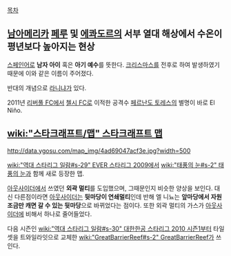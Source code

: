 [[목차]]

== [[남아메리카]] [[페루]] 및 [[에콰도르]]의 서부 열대 해상에서 수온이 평년보다 높아지는 현상 ==
[[스페인어]]로 '''남자 아이''' 혹은 '''아기 예수'''를 뜻한다. [[크리스마스]]를 전후로 하여 발생하였기 때문에 이와 같은 이름이 주어졌다.

반대의 개념으로 [[라니냐]]가 있다.

2011년 [[리버풀 FC]]에서 [[첼시 FC]]로 이적한 공격수 [[페르난도 토레스]]의 별명이 바로 El Niño.

== [[wiki:"스타크래프트/맵" 스타크래프트 맵]] ==
http://data.ygosu.com/map_img/4ad69047acf3e.jpg?width=500

[[wiki:"역대 스타리그 일람#s-29" EVER 스타리그 2009]]에서 [[wiki:"태풍의 눈#s-2" 태풍의 눈]]과 함께 새로 등장한 맵.

[[아웃사이더]]에서 쓰였던 '''외곽 멀티'''를 도입했으며, 그때문인지 비슷한 양상을 보인다. 대신 다른점이라면 [[아웃사이더]]는 '''뒷마당이 연쇄멀티'''인데 반해 엘 니뇨는 '''앞마당에서 자원 조금만 캐면 갈 수 있는 뒷마당'''으로 바뀌었다는 점이다. 또한 외곽 멀티의 가스가 [[아웃사이더]]에 비해서 하나로 줄어들었다.

다음 시즌인 [[wiki:"역대 스타리그 일람#s-30" 대한한공 스타리그 2010 시즌1]]부터 타일셋을 트와일라잇으로 교체한 [[wiki:"GreatBarrierReef#s-2" GreatBarrierReef]]가 쓰인다.
